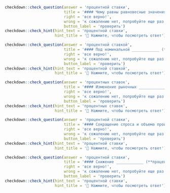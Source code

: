 ```r
checkdown::check_question(answer = 'процентной ставки', 
                          title = '#### Чему равны равновесные значения выпуска, потребления, инвестиций, реальной ____________ (**процентный, ставка**) и уровня цен?',
                          right = 'все верно!', 
                          wrong = 'к сожалению нет, попробуйте еще раз...',
                          button_label = 'проверить')
checkdown::check_hint(hint_text = 'процентной ставки',
                      hint_title = '🔎 Нажмите, чтобы посмотреть ответ')
```

```r
checkdown::check_question(answer = 'процентной ставкой', 
                          title = '#### Под номинальной ____________ (**процентный, ставка**) понимается показатель доходности сбережений или стоимости пользования ссудой.',
                          right = 'все верно!', 
                          wrong = 'к сожалению нет, попробуйте еще раз...',
                          button_label = 'проверить')
checkdown::check_hint(hint_text = 'процентной ставкой',
                      hint_title = '🔎 Нажмите, чтобы посмотреть ответ')
```

```r
checkdown::check_question(answer = 'процентных ставок', 
                          title = '#### Изменение рыночных ____________ (**процентный, ставка**) приводит к изменению в противоположном направлении рыночных цен всех существующих финансовых инструментов с фиксированными доходами.',
                          right = 'все верно!', 
                          wrong = 'к сожалению нет, попробуйте еще раз...',
                          button_label = 'проверить')
checkdown::check_hint(hint_text = 'процентных ставок',
                      hint_title = '🔎 Нажмите, чтобы посмотреть ответ')
```

```r
checkdown::check_question(answer = 'процентной ставки', 
                          title = '#### Сокращение спроса и объема производства приводит к понижению внутренней ____________ (**процентный, ставка**).',
                          right = 'все верно!', 
                          wrong = 'к сожалению нет, попробуйте еще раз...',
                          button_label = 'проверить')
checkdown::check_hint(hint_text = 'процентной ставки',
                      hint_title = '🔎 Нажмите, чтобы посмотреть ответ')
```

```r
checkdown::check_question(answer = 'процентной ставки', 
                          title = '#### Снижение ____________ (**процентный, ставка**) стимулирует потребление и, следовательно, совокупный спрос и производственные инвестиции.',
                          right = 'все верно!', 
                          wrong = 'к сожалению нет, попробуйте еще раз...',
                          button_label = 'проверить')
checkdown::check_hint(hint_text = 'процентной ставки',
                      hint_title = '🔎 Нажмите, чтобы посмотреть ответ')
```

